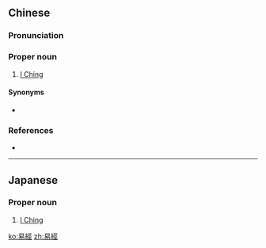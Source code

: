 ==Chinese==
{{zh-forms|s=易经}}

===Pronunciation===
{{zh-pron
|m=Yìjīng
|c=jik6 ging1
|mn=E̍k-keng/Ia̍h-keng
|cat=pn
}}

===Proper noun===
{{zh-proper noun}}

# [[I Ching]]

====Synonyms====
* {{zh-l|周易}}

===References===
* {{pedialite|I Ching}}

{{zh-cat|Books}}

----

==Japanese==
{{ja-kanjitab|えき|きょう|yomi=o}}

===Proper noun===
{{ja-pos|proper|えききょう|shin=易経}}

# [[I Ching]] {{gloss|Chinese classic text}}

[[ko:易經]]
[[zh:易經]]